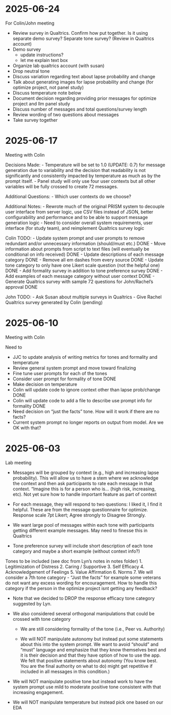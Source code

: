 # 2025-06-24
For Colin/John meeting

- Review survey in Qualtrics.   Confirm how put together.  Is it using separate demo survey?  Separate tone survey? (Review in Qualtrics account)
- Demo survey
  - update instructions?
  - let me explain text box
- Organize lab qualtrics account (with susan)
- Drop neutral tone
- Discuss variation regarding text about lapse probability and change
- Talk about generating images for lapse probability and change (for optimize project, not panel study)
- Discuss temperature note below
- Document decision regarding providing prior messages for optimize project and llm panel study
- Discuss number of messages and total questions/survey length
- Review wording of two questions about messages
- Take survey together

# 2025-06-17
Meeting with Colin

Decisions Made:
- Temperature will be set to 1.0 (UPDATE: 0.7) for message generation due to variability and the decision that 
  readability is not significantly and consistently impacted by temperature as much as by the prompt itself.
- Panel study will only use four user contexts but all other variables will be fully crossed to create 72 messages.

Additional Questions:
- Which user contexts do we choose?

Additional Notes:
- Rewrote much of the original PRISM system to decouple user interface from server logic, use CSV files instead of JSON,
  better configurability and performance and to be able to support message generation logic
- Need to consider overall system requirements, user interface (for study team), and reimplement Qualtrics survey logic

Colin TODO:
- Update system prompt and user prompts to remove redundant and/or unnecessary information (should/must etc.)   DONE
- Move information about prompts from script to text files (will eventually be conditional on info received)    DONE
- Update descriptions of each message category                                                                  DONE
- Remove all em dashes from every source                                                                        DONE
- Update tone category to only have one Likert scale question (not the helpful one)                             DONE
- Add formality survey in addition to tone preference survey                                                    DONE
- Add examples of each message category without user context                                                    DONE
- Generate Qualtrics survey with sample 72 questions for John/Rachel's approval                                 DONE

John TODO:
- Ask Susan about multiple surveys in Qualtrics
- Give Rachel Qualtrics survey generated by Colin (pending)



# 2025-06-10
Meeting with Colin

Need to

- JJC to update analysis of writing metrics for tones and formality and temperature
- Review general system prompt and move toward finalizing
- Fine tune user prompts for each of the tones
- Consider user prompt for formality of tone                                            DONE
- Make decision on temperature
- Colin will update code to ignore context other than lapse prob/change                 DONE
- Colin will update code to add a file to describe use prompt info for formality        DONE
- Need decision on "just the facts" tone.  How will it work if there are no facts?
- Current system prompt no longer reports on output from model.  Are we OK with that?



# 2025-06-03
Lab meeting

- Messages will be grouped by context (e.g., high and increasing lapse probability).   This will allow us to have a stem where we acknowledge the context and then ask participants to rate each message in that context.  "Imagine this is for a person who is… (high risk, increasing, etc).  Not yet sure how to handle important feature as part of context

- For each message, they will respond to two questions: I liked it, I find it helpful. These are from the message questionnaire for optimize. Response scale 7pt Likert; Agree strongly to Disagree Strongly.

- We want large pool of messages within each tone with participants getting different example messages.   May need to finesse this in Qualtrics

- Tone preference survey will include short description of each tone category and maybe a short example (without context info?)

Tones to be included (see doc from Lyn's notes in notes folder)
1.     Legitimization of Distress
2.     Caring / Supportive
3.     Self Efficacy
4.     Acknowledgement of Feelings
5.     Value Affirmation
6.     Norms
7.     We will consider a 7th tone category - "Just the facts"  for example some veterans do not want any excess wording for encouragement.  How to handle this category if the person in the optimize project isnt getting any feedback?

- Note that we decided to DROP the response efficacy tone category suggested by Lyn.

- We also considered several orthogonal manipulations that could be crossed with tone category

  - We are still considering formality of the tone (i.e., Peer vs. Authority) 

  - We will NOT manipulate autonomy but instead put some statements about this into the system prompt. We want to avoid “should” and “must” language and emphasize that they know themselves best and it is their decision and that they have option of how to use the app.   We felt that positive statements about autonomy (You know best. You are the final authority on what to do) might get repetitive if included in all messages in this condition.)

- We will NOT manipulate positive tone but instead work to have the system prompt use mild to moderate positive tone consistent with that increasing engagement.
 
- We will NOT manipulate temperature but instead pick one based on our EDA
